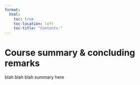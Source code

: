 ```yaml
---
format:
  html:
    toc: true
    toc-location: left
    toc-title: "Contents:"
---
```


# Course summary & concluding remarks {.unnumbered}
blah blah blah summary here 